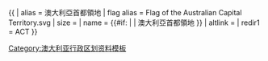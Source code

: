 {{ {{{1<noinclude>|country showdata</noinclude>}}}
| alias = 澳大利亞首都領地
| flag alias = Flag of the Australian Capital Territory.svg
| size = {{{size|}}}
| name = {{#if: {{{name|}}} | {{{name|}}} | 澳大利亞首都領地 }}
| altlink = {{{altlink|}}}
<noinclude>
| redir1 = ACT
</noinclude>
}}<noinclude>
[[Category:澳大利亚行政区划资料模板]]
</noinclude>